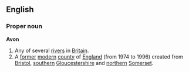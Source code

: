 ==English==
===Proper noun===
'''Avon'''
# Any of several [[river]]s in [[Britain]].
# A [[former]] [[modern]] [[county]] of [[England]] (from 1974 to 1996) created from [[Bristol]], [[southern]] [[Gloucestershire]] and [[northern]] [[Somerset]].